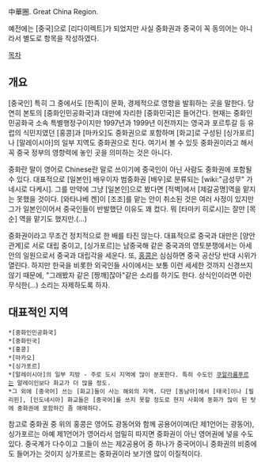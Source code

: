 中華圈. Great China Region.

예전에는 [중국]으로 [리다이렉트]가 되었지만 사실 중화권과 중국이 꼭 동의어는 아니라서 별도로 항목을 작성하였다.

[[목차]]
== 개요 ==
[중국인] 특히 그 중에서도 [한족]이 문화, 경제적으로 영향을 발휘하는 곳을 말한다. 당연히 본토의 [중화인민공화국]과 대만에 자리한 [중화민국]은 들어간다. 현재는 중화인민공화국 소속 특별행정구이지만 1997년과 1999년 이전까지는 영국과 포르투갈 등 유럽의 식민지였던 [홍콩]과 [마카오]도 중화권으로 포함하며 [화교]로 구성된 [싱가포르]나 [말레이시아]의 일부 지역도 중화권으로 친다. 여기서 볼 수 있듯 중화권이라고 해서 꼭 중국 정부의 영향력에 놓인 곳을 의미하는 것은 아니다.

중화란 말이 영어로 Chinese란 말로 쓰이기에 중국인이 아닌 사람도 중화권에 포함될 수 있다. 대표적으로 [일본인] 배우이자 범중화권 [배우]로 분류되는 [wiki:"금성무" 가네시로 다케시]. 그를 만약에 그냥 [일본인]으로 봤다면 [적벽]에서 [제갈공명]역을 맡지는 못했을 것이다. [와타나베 켄]이 [조조]를 맡는 안이 취소된 것은 여러 사정이 있지만 그가 일본인이어서 중국인들이 반발했단 이유도 꽤 컸다. 뭐 [타마키 히로시]는 잘만 [목순] 역을 맡기도 했지만.(...)

중화권이라고 무조건 정치적으로 한 배를 타진 않는다. 대표적으로 중국과 대만은 [양안관계]로 서로 대립 중이고, [싱가포르]는 남중국해 같은 중국과의 영토분쟁에서는 아세안의 일원으로서 중국과 대립각을 세운다. 또, [[홍콩]]은 심심하면 중국 공산당 반대 시위가 열린다. 하지만 한국을 비롯한 외국인들 사이에서는 보통 이런 세세한 것까지 신경쓰지 않기 때문에, "그래봤자 같은 [짱깨]잖아"같은 소리를 하기도 한다. 상식인이라면 이런 무식한(...) 소리는 자제하도록 하자.

== 대표적인 지역 ==
 *[중화인민공화국]
 *[중화민국]
 *[홍콩]
 *[마카오]
 *[싱가포르]
 *[말레이시아]의 일부 지방 - 주로 도시 지역에 많이 분포한다. 특히 수도인 [[쿠알라룸푸르]]는 말레이인보다 화교가 더 많을 정도.
 *그 외에 [중국어] 쓰는 [화교]들이 사는 해외의 지역. 다만 [동남아]에서 [태국]이나 [필리핀], [인도네시아] 화교들은 [중국어]를 쓰지 못할 정도로 현지 사회에 동화가 많이 된 탓에 중화권에 포함하긴 좀 애매하다.

참고로 중화권 중 위의 홍콩은 영어도 광동어와 함께 공용어이며(단 제1언어는 광동어), 싱가포르는 아예 제1언어가 영어라서 엄밀히 따지면 중화권이 아닌 영어권에 넣을 수도 있다. 중국계가 다수이고 그들이 쓰는 제2공용어 중 하나가 중국어이니 중화권의 비중에도 들어가는 것이지 싱가포르는 중화권이라 보기엔 많이 이질적이다.
